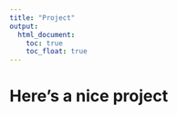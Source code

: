 ```yaml
---
title: "Project"
output: 
  html_document:
    toc: true
    toc_float: true
---
```


# Here's a nice project